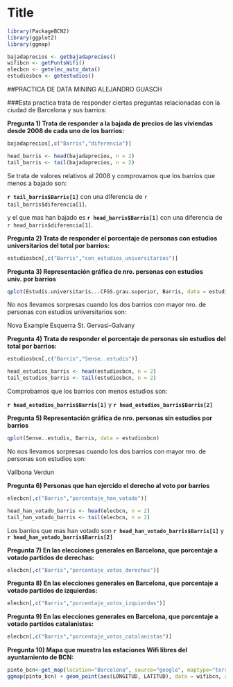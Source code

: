 Title
========================================================


```r
library(PackageBCN2)
library(ggplot2)
library(ggmap)

```

```r
bajadaprecios <- getbajadaprecios()
wifibcn <- getPuntsWifi()
elecbcn <- getelec_auto_data()
estudiosbcn <- getestudios()

```

##PRACTICA DE DATA MINING ALEJANDRO GUASCH

###Esta practica trata de responder ciertas preguntas relacionadas con la ciudad de Barcelona y sus barrios:

**Pregunta 1) Trata de responder a la bajada de precios de las viviendas desde 2008 de cada uno de los barrios:**

```r
bajadaprecios[,c("Barris","diferencia")]
```

```r
head_barris <- head(bajadaprecios, n = 2)
tail_barris <- tail(bajadaprecios, n = 2)
```
Se trata de valores relativos al 2008 y comprovamos que los barrios que menos a bajado son:

__`r tail_barris$Barris[1]`__ con una diferencia de `r tail_barris$diferencia[1]`.

y el que mas han bajado es __`r head_barris$Barris[1]`__ con una diferencia de `r head_barris$diferencia[1]`.

**Pregunta 2) Trata de responder el porcentaje de personas con estudios universitarios del total por barrios:**

```r
estudiosbcn[,c("Barris","con_estudios_universitarios")]
```

**Pregunta 3) Representación gráfica de nro. personas con estudios univ. por barrios**

```r
qplot(Estudis.universitaris...CFGS.grau.superior, Barris, data = estudiosbcn)
```

No nos llevamos sorpresas cuando los dos barrios con mayor nro. de personas con estudios universitarios son:

Nova Example Esquerra
St. Gervasi-Galvany

**Pregunta 4) Trata de responder el porcentaje de personas sin estudios del total por barrios:**

```r
estudiosbcn[,c("Barris","Sense..estudis")]
```

```r
head_estudios_barris <- head(estudiosbcn, n = 2)
tail_estudios_barris <- tail(estudiosbcn, n = 2)
```
Comprobamos que los barrios con menos estudios son:

__`r head_estudios_barris$Barris[1]`__ y __`r head_estudios_barris$Barris[2]`__

**Pregunta 5) Representación gráfica de nro. personas sin estudios por barrios**

```r
qplot(Sense..estudis, Barris, data = estudiosbcn)
```

No nos llevamos sorpresas cuando los dos barrios con mayor nro. de personas son estudios son:


Vallbona
Verdun

**Pregunta 6) Personas que han ejercido el derecho al voto por barrios**

```r
elecbcn[,c("Barris","porcentaje_han_votado")]
```

```r
head_han_votado_barris <- head(elecbcn, n = 2)
tail_han_votado_barris <- tail(elecbcn, n = 2)
```

Los barrios que mas han votado son __`r head_han_votado_barris$Barris[1]`__ y __`r head_han_votado_barris$Barris[2]`__

**Pregunta 7) En las elecciones generales en Barcelona, que porcentaje a votado partidos de derechas:**

```r
elecbcn[,c("Barris","porcentaje_votos_derechas")]
```

**Pregunta 8) En las elecciones generales en Barcelona, que porcentaje a votado partidos de izquierdas:**

```r
elecbcn[,c("Barris","porcentaje_votos_izquierdas")]
```

**Pregunta 9) En las elecciones generales en Barcelona, que porcentaje a votado partidos catalanistas:**

```r
elecbcn[,c("Barris","porcentaje_votos_catalanistas")]
```

**Pregunta 10) Mapa que muestra las estaciones Wifi libres del ayuntamiento de BCN:**

```r
pinto_bcn<-get_map(location="Barcelona", source="google", maptype="terrain", zoom=13)
ggmap(pinto_bcn) + geom_point(aes(LONGITUD, LATITUD), data = wifibcn, alpha = .5, color="darkred", size = 3)
```




